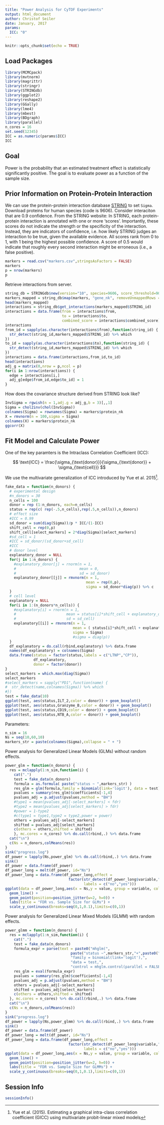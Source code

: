 ```yaml
---
title: "Power Analysis for CyTOF Experiments"
output: html_document
author: Christof Seiler
date: January, 2017
params:
  ICC: "0"
---
```


```r
knitr::opts_chunk$set(echo = TRUE)
```

## Load Packages

```r
library(MCMCpack)
library(mvtnorm)
library(magrittr)
library(stringr)
library(STRINGdb)
library(ggplot2)
library(reshape2)
library(GGally)
library(lme4)
library(mbest)
library(BDgraph)
library(parallel)
n_cores = 16
set.seed(12345)
ICC = as.numeric(params$ICC)
ICC
```

## Goal

Power is the probability that an estimated treatment effect is statistically significantly positive. The goal is to evaluate power as a function of the sample size.

## Prior Information on Protein-Protein Interaction

We can use the protein-protein interaction database [STRING](http://string-db.org/) to set ``Sigma``. Download proteins for human species (code is 9606). Consider interaciton that are 0.9 confidence. From the STRING website: In STRING, each protein-protein interaction is annotated with one or more 'scores'. Importantly, these scores do not indicate the strength or the specificity of the interaction. Instead, they are indicators of confidence, i.e. how likely STRING judges an interaction to be true, given the available evidence. All scores rank from 0 to 1, with 1 being the highest possible confidence. A score of 0.5 would indicate that roughly every second interaction might be erroneous (i.e., a false positive).

```r
markers = read.csv("markers.csv",stringsAsFactors = FALSE)
markers
p = nrow(markers)
p
```

Retrieve interactions from server.

```r
string_db = STRINGdb$new(version="10", species=9606, score_threshold=900, input_directory="")
markers_mapped = string_db$map(markers, "gene_nk", removeUnmappedRows = FALSE)
head(markers_mapped)
interactions = string_db$get_interactions(markers_mapped$STRING_id)
interactions = data.frame(from = interactions$from,
                          to = interactions$to,
                          combined_score = interactions$combined_score)
interactions
from_id = sapply(as.character(interactions$from),function(string_id) {
  str_detect(string_id,markers_mapped$STRING_id) %>% which
})
to_id = sapply(as.character(interactions$to),function(string_id) {
  str_detect(string_id,markers_mapped$STRING_id) %>% which
})
interactions = data.frame(interactions,from_id,to_id)
head(interactions)
adj_g = matrix(0,nrow = p,ncol = p)
for(i in 1:nrow(interactions)) {
  edge = interactions[i,]
  adj_g[edge$from_id,edge$to_id] = 1
}
```

How does the covariance structure derived from STRING look like?

```r
InvSigma = rgwish(n = 1,adj.g = adj_g,b = 3)[,,1]
Sigma = chol2inv(chol(InvSigma))
colnames(Sigma) = rownames(Sigma) = markers$protein_nk
X = rmvnorm(n = 100,sigma = Sigma)
colnames(X) = markers$protein_nk
ggcorr(X)
```

## Fit Model and Calculate Power

One of the key paramters is the Intraclass Correlation Coefficient (ICC):

$$ \text{ICC} = \frac{\sigma_{\text{donor}}}{\sigma_{\text{donor}} + \sigma_{\text{cell}}} $$

We use the multivariate generalization of ICC introduced by Yue et al. 2015[^1].

```r
fake_data = function(n_donors) {
  # experimental design
  #n_donors = 30
  n_cells = 100
  donor = rep (1:n_donors, each=n_cells)
  status = rep(c( rep(-.5,n_cells),rep(.5,n_cells)),n_donors)
  # effect size
  #ICC = 0.99
  sd_donor = sum(diag(Sigma))/p * ICC/(1-ICC)
  shift_cell = rep(0,p)
  shift_cell[select_markers] = 2*diag(Sigma)[select_markers]
  #sd_cell = 1
  #ICC = sd_donor/(sd_donor+sd_cell)
  #ICC
  # donor level
  explanatory_donor = NULL
  for(j in 1:n_donors) {
    #explanatory_donor[j] = rnorm(n = 1,
    #                             mean = 0,
    #                             sd = sd_donor)
    explanatory_donor[[j]] = rmvnorm(n = 1,
                                     mean = rep(0,p),
                                     sigma = sd_donor*diag(p)) %>% c
  }
  # cell level
  explanatory = NULL
  for(i in 1:(n_donors*n_cells)) {
    #explanatory[i] = rnorm(n = 1,
    #                       mean = status[i]*shift_cell + explanatory_donor[donor[i]],
    #                       sd = sd_cell)
    explanatory[[i]] = rmvnorm(n = 1,
                               mean = ( status[i]*shift_cell + explanatory_donor[[donor[i]]] ) %>% c,
                               sigma = Sigma)
                               #sigma = diag(p))
  }
  df_explanatory = do.call(rbind,explanatory) %>% data.frame
  names(df_explanatory) = colnames(Sigma)
  data.frame(status = factor(status,labels = c("LTNP","CP")),
             df_explanatory,
             donor = factor(donor))
}
select_markers = which.max(diag(Sigma))
select_markers
#select_markers = sapply("PD1",function(name) {
#  str_detect(name,colnames(Sigma)) %>% which
#})
test = fake_data(10)
ggplot(test, aes(status,ILT_2,color = donor)) + geom_boxplot()
ggplot(test, aes(status,Granzyme_B,color = donor)) + geom_boxplot()
ggplot(test, aes(status,CD19,color = donor)) + geom_boxplot()
ggplot(test, aes(status,NTB_A,color = donor)) + geom_boxplot()
```

Parameters:

```r
n_sim = 16
Ns = seq(10,60,10)
markers_str = paste(colnames(Sigma),collapse = " + ")
```

Power analysis for Generalized Linear Models (GLMs) without random effects.

```r
power_glm = function(n_donors) {
  res = mclapply(1:n_sim,function(i) {
    cat(".")
    test = fake_data(n_donors)
    formula = as.formula( paste("status ~ ",markers_str) )
    res_glm = glm(formula,family = binomial(link='logit'), data = test)
    pvalues = summary(res_glm)$coefficients[-1,4]
    pvalues_adj = p.adjust(pvalues,method = "BH")
    #type1 = mean(pvalues_adj[-select_markers] < fdr)
    #type2 = mean(pvalues_adj[select_markers] > fdr)
    #power = 1-type2
    #c(type1 = type1,type2 = type2,power = power)
    others = pvalues_adj[-select_markers]
    shifted = pvalues_adj[select_markers]
    c(others = others,shifted = shifted)
    }, mc.cores = n_cores) %>% do.call(rbind,.) %>% data.frame
  cat("\n")
  c(Ns = n_donors,colMeans(res))
}
sink("progress.log")
df_power = lapply(Ns,power_glm) %>% do.call(rbind,.) %>% data.frame
sink()
df_power = data.frame(df_power)
df_power_long = melt(df_power, id="Ns")
df_power_long = data.frame(df_power_long,effect = 
                             factor(str_detect(df_power_long$variable,"shifted"),
                                    labels = c("no","yes")))
ggplot(data = df_power_long,aes(x = Ns,y = value, group = variable, color = effect)) + 
  geom_line() + 
  geom_point(position=position_jitter(w=2, h=0)) + 
  labs(title = "FDR vs. Sample Size for GLMs") +
  scale_y_continuous(breaks=seq(0,1,0.1),limits=c(0,1))
```

Power analysis for Generalized Linear Mixed Models (GLMM) with random effects.

```r
power_glmm = function(n_donors) {
  res = mclapply(1:n_sim,function(i) {
    cat(".")
    test = fake_data(n_donors)
    formula_expr = parse(text = paste0("mhglm(",
                              paste("status ~",markers_str,"+",paste0("(",markers_str," | donor),")),
                              "family = binomial(link='logit'),",
                              "data = test,",
                              "control = mhglm.control(parallel = FALSE,fit.method = 'firthglm.fit'))"))
    res_glm = eval(formula_expr)
    pvalues = summary(res_glm)$coefficients[-1,4]
    pvalues_adj = p.adjust(pvalues,method = "BH")
    others = pvalues_adj[-select_markers]
    shifted = pvalues_adj[select_markers]
    c(others = others,shifted = shifted)
  }, mc.cores = n_cores) %>% do.call(rbind,.) %>% data.frame
  cat("\n")
  c(Ns = n_donors,colMeans(res))
}
sink("progress.log")
df_power = lapply(Ns,power_glmm) %>% do.call(rbind,.) %>% data.frame
sink()
df_power = data.frame(df_power)
df_power_long = melt(df_power, id="Ns")
df_power_long = data.frame(df_power_long,effect = 
                             factor(str_detect(df_power_long$variable,"shifted"),
                                    labels = c("no","yes")))
ggplot(data = df_power_long,aes(x = Ns,y = value, group = variable, color = effect)) + 
  geom_line() + 
  geom_point(position=position_jitter(w=2, h=0)) + 
  labs(title = "FDR vs. Sample Size for GLMMs") +
  scale_y_continuous(breaks=seq(0,1,0.1),limits=c(0,1))
```

## Session Info

```r
sessionInfo()
```

[^1]: Yue et al. (2015). Estimating a graphical intra-class correlation coefficient (GICC) using multivariate probit-linear mixed models
